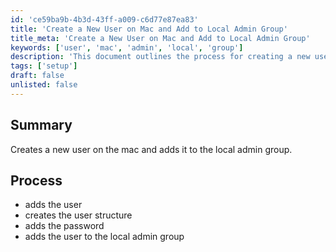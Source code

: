 ```yaml
---
id: 'ce59ba9b-4b3d-43ff-a009-c6d77e87ea83'
title: 'Create a New User on Mac and Add to Local Admin Group'
title_meta: 'Create a New User on Mac and Add to Local Admin Group'
keywords: ['user', 'mac', 'admin', 'local', 'group']
description: 'This document outlines the process for creating a new user on a Mac system and adding that user to the local admin group. It includes steps for user creation, password setup, and group assignment.'
tags: ['setup']
draft: false
unlisted: false
---
```

## Summary

Creates a new user on the mac and adds it to the local admin group.

## Process

- adds the user
- creates the user structure
- adds the password
- adds the user to the local admin group











